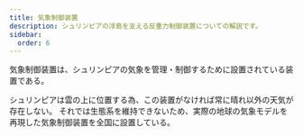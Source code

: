 ```yaml
---
title: 気象制御装置
description: シュリンピアの浮島を支える反重力制御装置についての解説です。
sidebar:
  order: 6
---
```


気象制御装置は、シュリンピアの気象を管理・制御するために設置されている装置である。

シュリンピアは雲の上に位置する為、この装置がなければ常に晴れ以外の天気が存在しない。
それでは生態系を維持できないため、実際の地球の気象モデルを再現した気象制御装置を全国に設置している。

